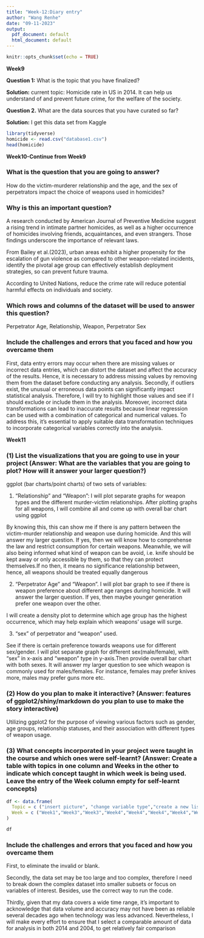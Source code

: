```yaml
---
title: "Week-12:Diary entry"
author: "Wang Renhe"
date: "09-11-2023"
output:
  pdf_document: default
  html_document: default
---
```


```r
knitr::opts_chunk$set(echo = TRUE)
```

**Week9**

**Question 1:** 
What is the topic that you have finalized?

**Solution:** 
current topic: Homicide rate in US in 2014.
It can help us understand of and prevent future crime, for the welfare of the society. 

**Question 2.** 
What are the data sources that you have curated so far?

**Solution:** 
I get this data set from Kaggle

```r
library(tidyverse)
homicide <- read.csv("database1.csv")
head(homicide)
```

**Week10-Continue from Week9**

### What is the question that you are going to answer?
How do the victim-murderer relationship and the age, and the sex of perpetrators impact the choice of weapons used in homicides?

### Why is this an important question?
A research conducted by American Journal of Preventive Medicine suggest a rising trend in intimate partner homicides, as well as a higher occurrence of homicides involving friends, acquaintances, and even strangers. Those findings underscore the importance of relevant laws.

From Bailey et al.(2023), urban areas exhibit a higher propensity for the escalation of gun violence as compared to other weapon-related incidents, identify the pivotal age group can effectively establish deployment strategies, so can prevent future trauma.

According to United Nations, reduce the crime rate will reduce potential harmful effects on individuals and society. 

### Which rows and columns of the dataset will be used to answer this question?
Perpetrator Age, Relationship, Weapon, Perpetrator Sex

### Include the challenges and errors that you faced and how you overcame them
First, data entry errors may occur when there are missing values or incorrect data entries, which can distort the dataset and affect the accuracy of the results. Hence, it is necessary to address missing values by removing them from the dataset before conducting any analysis.
Secondly, if outliers exist, the unusual or erroneous data points can significantly impact statistical analysis. Therefore, I will try to highlight those values and see if I should exclude or include them in the analysis. Moreover, incorrect data transformations can lead to inaccurate results because linear regression can be used with a combination of categorical and numerical values. To address this, it's essential to apply suitable data transformation techniques to incorporate categorical variables correctly into the analysis.

**Week11**

### (1) List the visualizations that you are going to use in your project (Answer: What are the variables that you are going to plot? How will it answer your larger question?)

ggplot (bar charts/point charts) of two sets of variables: 

1. "Relationship" and "Weapon": I will plot separate graphs for weapon types and the different murder-victim relationships. After plotting graphs for all weapons, I will combine all and come up with overall bar chart using ggplot

By knowing this, this can show me if there is any pattern between the victim-murder relationship and weapon use during homicide. And this will answer my larger question. If yes, then we will know how to comprehense the law and restrict consumption for certain weapons. Meanwhile, we will also being informed what kind of weapon can be avoid, i.e. knife should be kept away or only accessible by them, so that they can protect themselves.If no then, it means no significance relationship between, hence, all weapons should be treated equally dangerous

2. "Perpetrator Age" and "Weapon". I will plot bar graph to see if there is weapon preference about different age ranges during homicide. It will answer the larger question. If yes, then maybe younger generation prefer one weapon over the other. 

I will create a density plot to determine which age group has the highest occurrence, which may help explain which weapons' usage will surge.

3. "sex" of perpetrator and "weapon" used.

See if there is certain preference towards weapons use for different sex/gender. I will plot separate graph for different sex(male/female), with "sex" in x-axis and "weapon" type in y-axis.Then provide overall bar chart with both sexes. It will answer my larger question to see which weapon is commonly used for males/females. For instance, females may prefer knives more, males may prefer guns more etc. 

### (2) How do you plan to make it interactive? (Answer: features of ggplot2/shiny/markdown do you plan to use to make the story interactive) 

Utilizing ggplot2 for the purpose of viewing various factors such as gender, age groups, relationship statuses, and their association with different types of weapon usage.

### (3) What concepts incorporated in your project were taught in the course and which ones were self-learnt? (Answer: Create a table with topics in one column and Weeks in the other to indicate which concept taught in which week is being used. Leave the entry of the Week column empty for self-learnt concepts)

```r
df <- data.frame(
  Topic = c ("insert picture", "change variable type","create a new list","Choosing rows or columns","arrange columns", "Combining two or more operations","filter data","ggplot2","histogram","mapping","User Interface","Interactive ggplot"),
  Week = c ("Week1","Week3","Week3","Week4","Week4","Week4","Week4","Week2/7","Week7","Week7","Week8","OnlineSource")
)

df
```

### Include the challenges and errors that you faced and how you overcame them
First, to eliminate the invalid or blank. 

Secondly, the data set may be too large and too complex, therefore I need to break down the complex dataset into smaller subsets or focus on variables of interest. Besides, use the correct way to run the code.

Thirdly, given that my data covers a wide time range, it's important to acknowledge that data volume and accuracy may not have been as reliable several decades ago when technology was less advanced. Nevertheless, I will make every effort to ensure that I select a comparable amount of data for analysis in both 2014 and 2004, to get relatively fair comparison